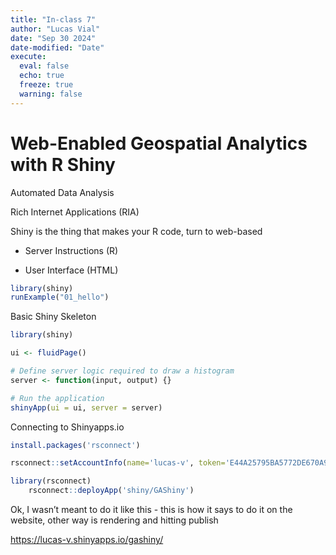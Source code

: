 ```yaml
---
title: "In-class 7"
author: "Lucas Vial"
date: "Sep 30 2024"
date-modified: "Date"
execute: 
  eval: false
  echo: true
  freeze: true
  warning: false
---
```


# Web-Enabled Geospatial Analytics with R Shiny 

Automated Data Analysis

Rich Internet Applications (RIA)

Shiny is the thing that makes your R code, turn to web-based

-   Server Instructions (R)

-   User Interface (HTML)

```r
library(shiny)
runExample("01_hello")
```

Basic Shiny Skeleton

```r
library(shiny)

ui <- fluidPage()

# Define server logic required to draw a histogram
server <- function(input, output) {}

# Run the application 
shinyApp(ui = ui, server = server)

```

Connecting to Shinyapps.io

```r
install.packages('rsconnect')
```

```r
rsconnect::setAccountInfo(name='lucas-v', token='E44A25795BA5772DE670A9A12F3E60AB', secret='CmGPPaQGtlSmFkHoh8/NFUVG0JYjGRIVlz2UEwhN')

```

```r
library(rsconnect)
    rsconnect::deployApp('shiny/GAShiny')
```

Ok, I wasn't meant to do it like this - this is how it says to do it on the website, other way is rendering and hitting publish

<https://lucas-v.shinyapps.io/gashiny/>

